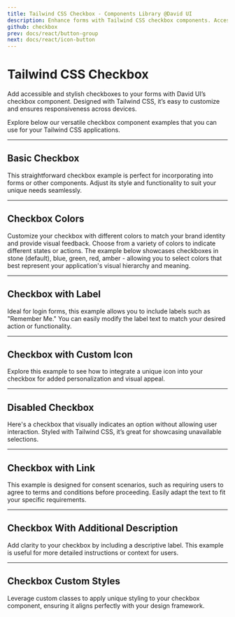 ```yaml
---
title: Tailwind CSS Checkbox - Components Library @David UI
description: Enhance forms with Tailwind CSS checkbox components. Accessible, customizable, and responsive designs make forms intuitive and stylish.
github: checkbox
prev: docs/react/button-group
next: docs/react/icon-button
---
```


# Tailwind CSS Checkbox

Add accessible and stylish checkboxes to your forms with David UI’s checkbox component. Designed with Tailwind CSS, it’s easy to customize and ensures responsiveness across devices. 

Explore below our versatile checkbox component examples that you can use for your Tailwind CSS applications.

---

## Basic Checkbox

This straightforward checkbox example is perfect for incorporating into forms or other components. Adjust its style and functionality to suit your unique needs seamlessly.

<PreviewWithCode relativePath="checkbox/checkbox-demo.tsx" language="html" />

---

## Checkbox Colors

Customize your checkbox with different colors to match your brand identity and provide visual feedback. Choose from a variety of colors to indicate different states or actions. The example below showcases checkboxes in stone (default), blue, green, red, amber - allowing you to select colors that best represent your application's visual hierarchy and meaning.

<PreviewWithCode relativePath="checkbox/checkbox-colors.tsx" language="html" />

---

## Checkbox with Label

Ideal for login forms, this example allows you to include labels such as "Remember Me." You can easily modify the label text to match your desired action or functionality.

<PreviewWithCode relativePath="checkbox/checkbox-with-label.tsx" language="html" />

---

## Checkbox with Custom Icon

Explore this example to see how to integrate a unique icon into your checkbox for added personalization and visual appeal.

<PreviewWithCode relativePath="checkbox/checkbox-with-custom-icon.tsx" language="html" />

---

## Disabled Checkbox

Here's a checkbox that visually indicates an option without allowing user interaction. Styled with Tailwind CSS, it’s great for showcasing unavailable selections.

<PreviewWithCode relativePath="checkbox/disabled-checkbox.tsx" language="html" />

---

## Checkbox with Link

This example is designed for consent scenarios, such as requiring users to agree to terms and conditions before proceeding. Easily adapt the text to fit your specific requirements.

<PreviewWithCode relativePath="checkbox/checkbox-with-link.tsx" language="html" />

---

## Checkbox With Additional Description

Add clarity to your checkbox by including a descriptive label. This example is useful for more detailed instructions or context for users.

<PreviewWithCode relativePath="checkbox/checkbox-with-description.tsx" language="html" />

---

## Checkbox Custom Styles

Leverage custom classes to apply unique styling to your checkbox component, ensuring it aligns perfectly with your design framework.

<PreviewWithCode relativePath="checkbox/custom-checkbox.tsx" language="html" />
